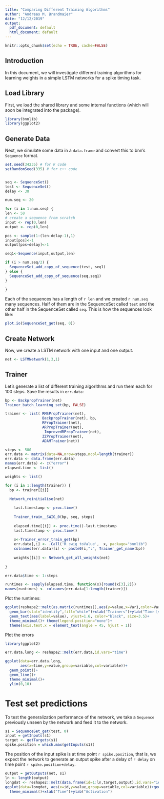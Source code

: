 ```yaml
---
title: "Comparing Different Training Algorithms"
author: "Andreas M. Brandmaier"
date: "12/12/2019"
output:
  pdf_document: default
  html_document: default
---
```


```r
knitr::opts_chunk$set(echo = TRUE, cache=FALSE)
```

## Introduction

In this document, we will investigate different training algorithms for learning weights in a simple LSTM networks for a spike timing task.

## Load Library

First, we load the shared library and some internal functions (which will soon be integrated into the package).

```r
library(bnnlib)
library(ggplot2)
```

## Generate Data

Next, we simulate some data in a `data.frame` and convert this to bnn's `Sequence` format. 

```r
set.seed(34235) # for R code
setRandomSeed(335) # for c++ code


seq <- SequenceSet()
test <- SequenceSet()
delay <- 30

num.seq <- 20

for (i in 1:num.seq) {
len <- 50
# create a sequence from scratch
input <- rep(0,len)
output <- rep(0,len)

pos <- sample(1:(len-delay-1),1)
input[pos]<-1
output[pos+delay]<-1

seq1<-Sequence(input,output,len)

if (i > num.seq/2) {
  SequenceSet_add_copy_of_sequence(test, seq1)
} else {
  SequenceSet_add_copy_of_sequence(seq,seq1)
}
  
}

```

Each of the sequences has a length of `r len` and we created `r num.seq` many sequences. Half of them are in the SequenceSet called `test` and the other half in the SequenceSet called `seq`. This is how the sequences look like:

```r

plot.io(SequenceSet_get(seq, 0))
```

## Create Network

Now, we create a LSTM network with one input and one output.

```r
net <- LSTMNetwork(1,3,1)

```

## Trainer

Let's generate a list of different training algorithms and run them each for 100 steps. Save the results in `err.data`:

```r
bp <- BackpropTrainer(net)
Trainer_batch_learning_set(bp, FALSE)

trainer <- list( RMSPropTrainer(net), 
                 BackpropTrainer(net), bp, 
                 RPropTrainer(net),
                 ARPropTrainer(net),
                  ImprovedRPropTrainer(net),
                 ZZPropTrainer(net),
                 ADAMTrainer(net))

steps <- 500
err.data <- matrix(data=NA,nrow=steps,ncol=length(trainer))
err.data <- data.frame(err.data)
names(err.data) <- c("error")
elapsed.time <- list()

weights <- list()

for (i in 1:length(trainer)) {
  bp <- trainer[[i]]
  
  Network_reinitialise(net)

    last.timestamp <- proc.time()
  
    Trainer_train__SWIG_0(bp, seq, steps)
    
    elapsed.time[[i]] <- proc.time()-last.timestamp
    last.timestamp <- proc.time()
    
    x<-Trainer_error_train_get(bp)
    err.data[,i] <- .Call('R_swig_toValue',  x, package="bnnlib") 
    colnames(err.data)[i] <- paste0(i,":", Trainer_get_name(bp))
    
    weights[[i]] <- Network_get_all_weights(net)
    
}

err.data$time <- 1:steps

runtimes <- sapply(elapsed.time, function(x){round(x[3],2)})
names(runtimes) <- colnames(err.data[1:length(trainer)])

```

Plot the runtimes:
```r
ggplot(reshape2::melt(as.matrix(runtimes)),aes(y=value,x=Var1,color=Var1))+
  geom_bar(stat="identity",fill="white")+xlab("Trainers")+ylab("Time [s]")+
  geom_text(aes(label=value), vjust=1.6, color="black", size=3.5)+
  theme_minimal()+ theme(legend.position="none")+
  theme(axis.text.x = element_text(angle = 45, hjust = 1))
```

Plot the errors

```r
library(ggplot2)

err.data.long <- reshape2::melt(err.data,id.vars="time")

ggplot(data=err.data.long, 
       aes(x=time,y=value,group=variable,col=variable))+
  geom_point()+
  geom_line()+
  theme_minimal()+
  ylim(0,10)
```


# Test set predictions

To test the generalization performance of the network, we take a `Sequence` previously unseen by the network and feed it to the network. 

```r

s1 = SequenceSet_get(test, 0)
input = getInputs(s1)
target <- getTargets(s1)
spike.position = which.max(getInputs(s1))
```

The position of the input spike is at time point `r spike.position`, that is, we expect the network to generate an output spike after a delay of `r delay` on time point `r spike.position+delay`. 

```r
output = getOutputs(net, s1)
ln <- length(output)
longdat <- reshape2::melt(data.frame(id=1:ln,target,output),id.vars="id")
ggplot(data=longdat, aes(x=id,y=value,group=variable,col=variable))+geom_line()+
  theme_minimal()+xlab("Time")+ylab("Activation")
```